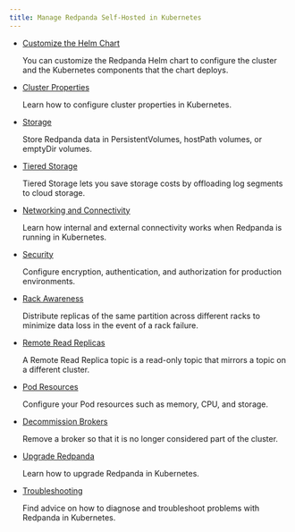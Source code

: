 ```yaml
---
title: Manage Redpanda Self-Hosted in Kubernetes
---
```


<head>
    <meta name="title" content="Manage Redpanda Self-Hosted in Kubernetes | Redpanda Docs"/>
    <meta name="description" content="Manage Self-Hosted Redpanda in Kubernetes."/>
</head>

- [Customize the Helm Chart](../kubernetes/configure-helm-chart)

    You can customize the Redpanda Helm chart to configure the cluster and the Kubernetes components that the chart deploys.

- [Cluster Properties](../kubernetes/cluster-property-configuration)

    Learn how to configure cluster properties in Kubernetes.

- [Storage](../kubernetes/configure-storage)

    Store Redpanda data in PersistentVolumes, hostPath volumes, or emptyDir volumes.

- [Tiered Storage](../kubernetes/tiered-storage)
    
    Tiered Storage lets you save storage costs by offloading log segments to cloud storage.

- [Networking and Connectivity](../kubernetes/networking/networking-and-connectivity)

    Learn how internal and external connectivity works when Redpanda is running in Kubernetes.

- [Security](../kubernetes/security)

    Configure encryption, authentication, and authorization for production environments.

- [Rack Awareness](../kubernetes/kubernetes-rack-awareness)

    Distribute replicas of the same partition across different racks to minimize data loss in the event of a rack failure.

- [Remote Read Replicas](../kubernetes/remote-read-replicas)

    A Remote Read Replica topic is a read-only topic that mirrors a topic on a different cluster.
    
- [Pod Resources](../kubernetes/manage-resources)

    Configure your Pod resources such as memory, CPU, and storage.

- [Decommission Brokers](../kubernetes/decommission-brokers)

    Remove a broker so that it is no longer considered part of the cluster.

- [Upgrade Redpanda](../kubernetes/rolling-upgrade)

    Learn how to upgrade Redpanda in Kubernetes.

- [Troubleshooting](../kubernetes/troubleshooting/troubleshoot)

    Find advice on how to diagnose and troubleshoot problems with Redpanda in Kubernetes.
